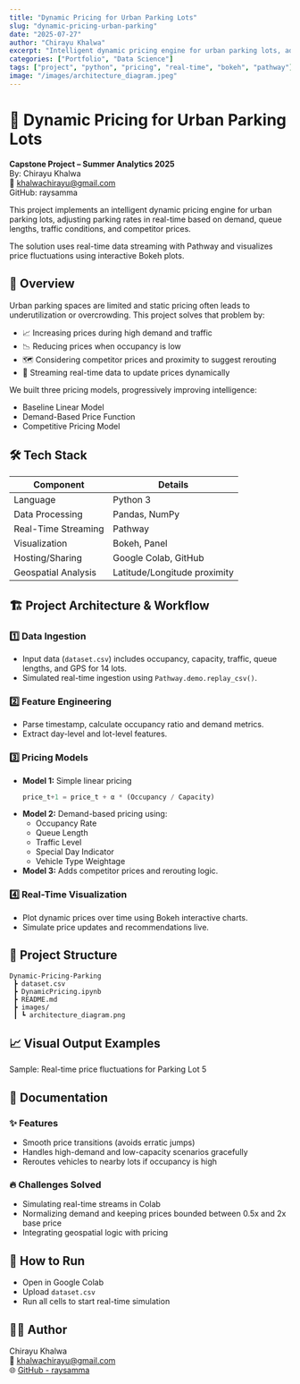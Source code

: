 ```yaml
---
title: "Dynamic Pricing for Urban Parking Lots"
slug: "dynamic-pricing-urban-parking"
date: "2025-07-27"
author: "Chirayu Khalwa"
excerpt: "Intelligent dynamic pricing engine for urban parking lots, adjusting rates in real-time based on demand, traffic, and competitor prices."
categories: ["Portfolio", "Data Science"]
tags: ["project", "python", "pricing", "real-time", "bokeh", "pathway"]
image: "/images/architecture_diagram.jpeg"
---
```



# 🚗 Dynamic Pricing for Urban Parking Lots

**Capstone Project – Summer Analytics 2025**  
By: Chirayu Khalwa  
📧 khalwachirayu@gmail.com  
GitHub: raysamma

This project implements an intelligent dynamic pricing engine for urban parking lots, adjusting parking rates in real-time based on demand, queue lengths, traffic conditions, and competitor prices.

The solution uses real-time data streaming with Pathway and visualizes price fluctuations using interactive Bokeh plots.

## 🌟 Overview

Urban parking spaces are limited and static pricing often leads to underutilization or overcrowding. This project solves that problem by:

- 📈 Increasing prices during high demand and traffic
- 📉 Reducing prices when occupancy is low
- 🗺️ Considering competitor prices and proximity to suggest rerouting
- 🔄 Streaming real-time data to update prices dynamically

We built three pricing models, progressively improving intelligence:
- Baseline Linear Model
- Demand-Based Price Function
- Competitive Pricing Model

## 🛠️ Tech Stack

| Component           | Details                       |
|---------------------|-------------------------------|
| Language            | Python 3                      |
| Data Processing     | Pandas, NumPy                 |
| Real-Time Streaming | Pathway                       |
| Visualization       | Bokeh, Panel                  |
| Hosting/Sharing     | Google Colab, GitHub          |
| Geospatial Analysis | Latitude/Longitude proximity  |

## 🏗️ Project Architecture & Workflow

### 1️⃣ Data Ingestion
- Input data (`dataset.csv`) includes occupancy, capacity, traffic, queue lengths, and GPS for 14 lots.
- Simulated real-time ingestion using `Pathway.demo.replay_csv()`.

### 2️⃣ Feature Engineering
- Parse timestamp, calculate occupancy ratio and demand metrics.
- Extract day-level and lot-level features.

### 3️⃣ Pricing Models
- **Model 1:** Simple linear pricing
  ```python
  price_t+1 = price_t + α * (Occupancy / Capacity)
  ```
- **Model 2:** Demand-based pricing using:
  - Occupancy Rate
  - Queue Length
  - Traffic Level
  - Special Day Indicator
  - Vehicle Type Weightage
- **Model 3:** Adds competitor prices and rerouting logic.

### 4️⃣ Real-Time Visualization
- Plot dynamic prices over time using Bokeh interactive charts.
- Simulate price updates and recommendations live.

## 📂 Project Structure

```
Dynamic-Pricing-Parking
 ┣ dataset.csv
 ┣ DynamicPricing.ipynb
 ┣ README.md
 ┣ images/
 ┃ ┗ architecture_diagram.png
```

## 📈 Visual Output Examples

Sample: Real-time price fluctuations for Parking Lot 5

## 📝 Documentation

### ✨ Features
- Smooth price transitions (avoids erratic jumps)
- Handles high-demand and low-capacity scenarios gracefully
- Reroutes vehicles to nearby lots if occupancy is high

### 🔥 Challenges Solved
- Simulating real-time streams in Colab
- Normalizing demand and keeping prices bounded between 0.5x and 2x base price
- Integrating geospatial logic with pricing

## 🚀 How to Run

- Open in Google Colab
- Upload `dataset.csv`
- Run all cells to start real-time simulation

## 👨‍💻 Author
Chirayu Khalwa  
📧 khalwachirayu@gmail.com  
🌐 [GitHub - raysamma](https://github.com/raysamma/dynamic-parking-pricing)
